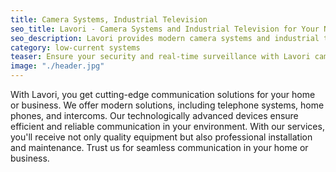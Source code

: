 ```yaml
---
title: Camera Systems, Industrial Television
seo_title: Lavori - Camera Systems and Industrial Television for Your Needs
seo_description: Lavori provides modern camera systems and industrial television for security and real-time monitoring.
category: low-current systems
teaser: Ensure your security and real-time surveillance with Lavori camera systems and industrial television for your security requirements.
image: "./header.jpg"
---
```

<p>
With Lavori, you get cutting-edge communication solutions for your home or business. We offer modern solutions, including telephone systems, home phones, and intercoms. Our technologically advanced devices ensure efficient and reliable communication in your environment. With our services, you'll receive not only quality equipment but also professional installation and maintenance. Trust us for seamless communication in your home or business.
</p>